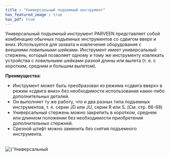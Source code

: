 ```yaml
---
title : "Универсальный подъемный инструмент"
has_featured_image : true
has_pdf: true
---
```



Универсальный подъемный инструмент PARVEEN представляет собой комбинацию обычных подъемных инструментов со сдвигом вверх и вниз. Используется для захвата и извлечения оборудования с внешними ловильными шейками. Инструмент имеет универсальный стержень, который позволяет одному и тому же инструменту извлекать устройства с ловильными шейками разной длины или вылета (т. е. с коротким, средним и большим вылетом).

**Преимущества**:

* Инструмент может быть преобразован из режима «сдвига вверх» в режим «сдвига вниз» без необходимости использования каких-либо дополнительных деталей.
* Он выполняет ту же работу, что и два разных типа подъемных инструментов, т. е. серии JD или JU, серии R или S. (См. стр. 66-68)
* Универсальный стержень можно закрепить в коротком, среднем или длинном положении без необходимости приобретения дополнительных стержней.
* Срезной штифт можно заменить без снятия подъемного инструмента.



<br />
<Image src={image} alt={'Универсальный подъемный инструмент'} />